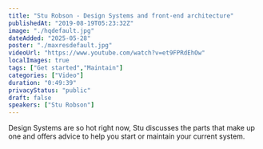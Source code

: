 ```yaml
---
title: "Stu Robson - Design Systems and front-end architecture"
publishedAt: "2019-08-19T05:23:32Z"
image: "./hqdefault.jpg"
dateAdded: "2025-05-28"
poster: "./maxresdefault.jpg"
videoUrl: "https://www.youtube.com/watch?v=et9FPRdEhOw"
localImages: true
tags: ["Get started","Maintain"]
categories: ["Video"]
duration: "0:49:39"
privacyStatus: "public"
draft: false
speakers: ["Stu Robson"]
---
```

Design Systems are so hot right now, Stu discusses the parts that make up one and offers advice to help you start or maintain your current system.
